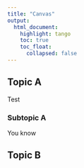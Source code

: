 ```yaml
---
title: "Canvas"
output: 
  html_document:
    highlight: tango
    toc: true
    toc_float:
      collapsed: false
---
```


## Topic A

Test

### Subtopic A

You know

## Topic B